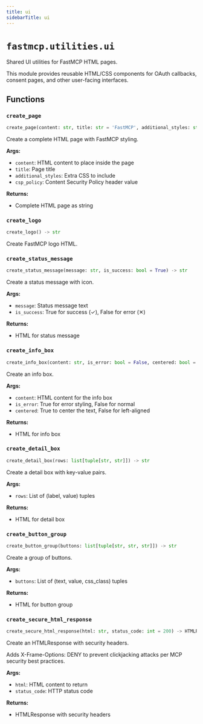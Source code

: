 ```yaml
---
title: ui
sidebarTitle: ui
---
```


# `fastmcp.utilities.ui`



Shared UI utilities for FastMCP HTML pages.

This module provides reusable HTML/CSS components for OAuth callbacks,
consent pages, and other user-facing interfaces.


## Functions

### `create_page` <sup><a href="https://github.com/jlowin/fastmcp/blob/main/src/fastmcp/utilities/ui.py#L326" target="_blank"><Icon icon="github" style="width: 14px; height: 14px;" /></a></sup>

```python
create_page(content: str, title: str = 'FastMCP', additional_styles: str = '', csp_policy: str = "default-src 'none'; style-src 'unsafe-inline'; img-src https:; base-uri 'none'") -> str
```


Create a complete HTML page with FastMCP styling.

**Args:**
- `content`: HTML content to place inside the page
- `title`: Page title
- `additional_styles`: Extra CSS to include
- `csp_policy`: Content Security Policy header value

**Returns:**
- Complete HTML page as string


### `create_logo` <sup><a href="https://github.com/jlowin/fastmcp/blob/main/src/fastmcp/utilities/ui.py#L365" target="_blank"><Icon icon="github" style="width: 14px; height: 14px;" /></a></sup>

```python
create_logo() -> str
```


Create FastMCP logo HTML.


### `create_status_message` <sup><a href="https://github.com/jlowin/fastmcp/blob/main/src/fastmcp/utilities/ui.py#L370" target="_blank"><Icon icon="github" style="width: 14px; height: 14px;" /></a></sup>

```python
create_status_message(message: str, is_success: bool = True) -> str
```


Create a status message with icon.

**Args:**
- `message`: Status message text
- `is_success`: True for success (✓), False for error (✕)

**Returns:**
- HTML for status message


### `create_info_box` <sup><a href="https://github.com/jlowin/fastmcp/blob/main/src/fastmcp/utilities/ui.py#L393" target="_blank"><Icon icon="github" style="width: 14px; height: 14px;" /></a></sup>

```python
create_info_box(content: str, is_error: bool = False, centered: bool = False) -> str
```


Create an info box.

**Args:**
- `content`: HTML content for the info box
- `is_error`: True for error styling, False for normal
- `centered`: True to center the text, False for left-aligned

**Returns:**
- HTML for info box


### `create_detail_box` <sup><a href="https://github.com/jlowin/fastmcp/blob/main/src/fastmcp/utilities/ui.py#L417" target="_blank"><Icon icon="github" style="width: 14px; height: 14px;" /></a></sup>

```python
create_detail_box(rows: list[tuple[str, str]]) -> str
```


Create a detail box with key-value pairs.

**Args:**
- `rows`: List of (label, value) tuples

**Returns:**
- HTML for detail box


### `create_button_group` <sup><a href="https://github.com/jlowin/fastmcp/blob/main/src/fastmcp/utilities/ui.py#L440" target="_blank"><Icon icon="github" style="width: 14px; height: 14px;" /></a></sup>

```python
create_button_group(buttons: list[tuple[str, str, str]]) -> str
```


Create a group of buttons.

**Args:**
- `buttons`: List of (text, value, css_class) tuples

**Returns:**
- HTML for button group


### `create_secure_html_response` <sup><a href="https://github.com/jlowin/fastmcp/blob/main/src/fastmcp/utilities/ui.py#L458" target="_blank"><Icon icon="github" style="width: 14px; height: 14px;" /></a></sup>

```python
create_secure_html_response(html: str, status_code: int = 200) -> HTMLResponse
```


Create an HTMLResponse with security headers.

Adds X-Frame-Options: DENY to prevent clickjacking attacks per MCP security best practices.

**Args:**
- `html`: HTML content to return
- `status_code`: HTTP status code

**Returns:**
- HTMLResponse with security headers

